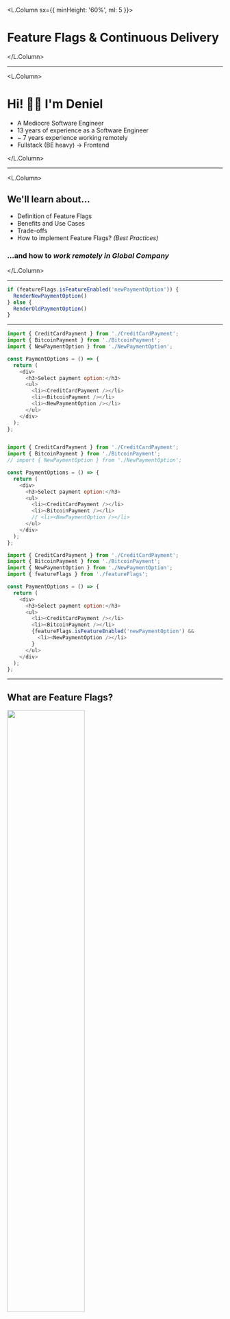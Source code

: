 

<L.Column sx={{ minHeight: '60%', ml: 5 }}>

# Feature Flags & Continuous Delivery

</L.Column>

---

<L.Column>

# Hi! 👋🏻 I'm **Deniel**

- A Mediocre Software Engineer
- 13 years of experience as a Software Engineer
- ~ 7 years experience working remotely
- Fullstack (BE heavy) -> Frontend

</L.Column>

---

<L.Column>

## We'll learn about...

- Definition of Feature Flags
- Benefits and Use Cases
- Trade-offs
- How to implement Feature Flags? _(Best Practices)_

### ...and how to _work remotely in Global Company_

</L.Column>

---

<Surfer theme={vsDark}>

```js title="Feature Flags"
if (featureFlags.isFeatureEnabled('newPaymentOption')) {
  RenderNewPaymentOption()
} else {
  RenderOldPaymentOption()
}
```

</Surfer>

---

<Surfer theme={vsDark}>

```js
import { CreditCardPayment } from './CreditCardPayment';
import { BitcoinPayment } from './BitcoinPayment';
import { NewPaymentOption } from './NewPaymentOption';

const PaymentOptions = () => {
  return (
    <div>
      <h3>Select payment option:</h3>
      <ul>
        <li><CreditCardPayment /></li>
        <li><BitcoinPayment /></li>
        <li><NewPaymentOption /></li>
      </ul>
    </div>
  );
};
```

```diff 3,12 title="Release a new payment option"
```

```js title="Hacky solution"
import { CreditCardPayment } from './CreditCardPayment';
import { BitcoinPayment } from './BitcoinPayment';
// import { NewPaymentOption } from './NewPaymentOption';

const PaymentOptions = () => {
  return (
    <div>
      <h3>Select payment option:</h3>
      <ul>
        <li><CreditCardPayment /></li>
        <li><BitcoinPayment /></li>
        // <li><NewPaymentOption /></li>
      </ul>
    </div>
  );
};
```

```js title="Release with Feature Flag"
import { CreditCardPayment } from './CreditCardPayment';
import { BitcoinPayment } from './BitcoinPayment';
import { NewPaymentOption } from './NewPaymentOption';
import { featureFlags } from './featureFlags';

const PaymentOptions = () => {
  return (
    <div>
      <h3>Select payment option:</h3>
      <ul>
        <li><CreditCardPayment /></li>
        <li><BitcoinPayment /></li>
        {featureFlags.isFeatureEnabled('newPaymentOption') &&
          <li><NewPaymentOption /></li>
        }
      </ul>
    </div>
  );
};
```

</Surfer>

---


## What are Feature Flags?

<img src={Switch} width="60%" />

---

## Why use Feature Flags?

- Release anytime, Deployment != Release
- Progressive Delivery
- User Segmentation/Targeting
- Kill Switch, Minimize Risk
- Blue/Green Deployment

---

<L.Column>

## Feature Flag use cases

### _Why is this simple if statement so powerful?_

</L.Column>

---


### _Product Testing_

<img src={ProductTesting} width="50%" />

---


### _Conducting Experiments_

<img src={ABTesting} width="50%" />

---


### _Database Migration_

<DBMigration1 />

---


### _Database Migration_

<DBMigration2 />

---


### _Database Migration_

<DBMigration3 />

---


### _Database Migration_

<DBMigration4 />

---


### _Database Migration_

<DBMigration5 />

---


### _Database Migration_

<DBMigration6 />

---


### _Continuous Delivery_

<img src={cd} width="80%" />

---


### _Rolling out features gradually_

<img src={Rollout} width="80%" />

---

<L.Column>

## Implementing a feature flag

- Homemade solution
- Use a Saas provider (LaunchDarkly, *Unleash*, etc)
- Ideally should be low latency, cached, have an audit trail

</L.Column>

---


<img src={KnightCapital} width="40%" />

---


<L.Column>

## Trade-offs

- Increase complexity in the code
  - Reduced visibility, readability, and maintainability
- Technical debts
- Performance impact
- More code to *(maintain and test)*
- Combinatorial explosion

</L.Column>

<img src={FTExplosion} width="40%" />

---

<L.Column>

## Best Practices

- Include FFs as part of the *User Story planning*, *acceptance criteria*, and *Definition of Done*
- Standardize the naming convention
  - Clear and descriptive names
  - Consistent naming
  - Consistent prefix and suffix: `featureXxxEnabled`

</L.Column>

---

<L.Column>

## Best Practices (cont'd)

- Document the FFs with its purpose and parts of the application that are affected
- Creation/_Expiration_ dates
- Have a process to remove FFs
- _Never reuse FFs_, keep their surface area limited
- Collect and analyze FFs metrics on a regular basis

</L.Column>

---

<L.Column>

## Resources

- [Intentional Deployment: Best Practices for Feature Flag Management](https://www.youtube.com/watch?v=AD8LSdy7b2s)
- [Feature Toggles (aka Feature Flags)](https://martinfowler.com/articles/feature-toggles.html)
- [When (not) to use Feature Flags](https://www.qwan.eu/2021/02/01/feature-toggles.html)

</L.Column>

---

<Background />

## What's next?

- Try Feature Flags with simple library
- Research deeper into the Best Practices
- Check out Trunk Based Development

---

## I've worked at...

- Supercell Media (Australian Agency)
- Several overseas clients (Upwork, formerly oDesk)
- _Sunway Group_
- Maybank Malaysia
- Food Market Hub
- Alien Worlds (Biggest Blockchain Game)
- Clearview (US-based Agency)

---

## I've learned the importance of...

- **Communication** (language) is key
- Mindset of going global
- Team contribution, not only skills
- _LinkedIn_ and Github

---

<L.Column>

## How to use LinkedIn better?

- Don't ignore DMs from recruiters
- Get connected with related people (Recruiters, Hiring Managers, etc)
- Follow companies you're interested in
- Connect/Follow people you're interested in (CTO, HoE, SE)

</L.Column>

---

## More Questions?

- LinkedIn [denielaa](https://www.linkedin.com/in/denielaa/)

Slide deck is available at: 
[github.com/denielaa/feature-flags-slide/](https://github.com/denielaa/feature-flags-slide)
